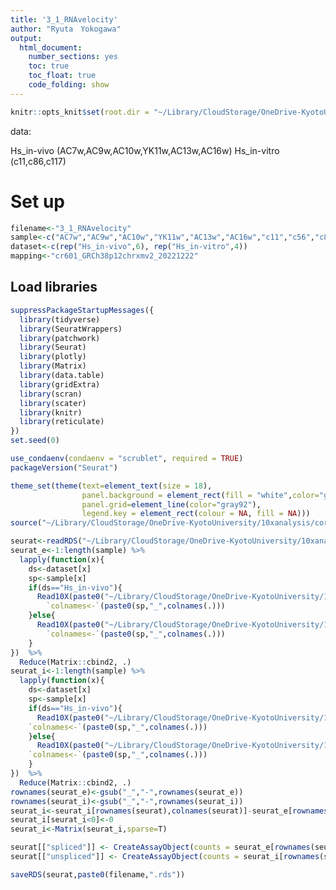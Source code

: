 ```yaml
---
title: '3_1_RNAvelocity'
author: "Ryuta　Yokogawa"
output:
  html_document:
    number_sections: yes
    toc: true
    toc_float: true
    code_folding: show
---
```


```r
knitr::opts_knit$set(root.dir = "~/Library/CloudStorage/OneDrive-KyotoUniversity/10xanalysis/RMD for analysis/Murase_paper/Final")
```

data: 

Hs_in-vivo (AC7w,AC9w,AC10w,YK11w,AC13w,AC16w)
Hs_in-vitro (c11,c86,c117)

# Set up
```r
filename<-"3_1_RNAvelocity"
sample<-c("AC7w","AC9w","AC10w","YK11w","AC13w","AC16w","c11","c56","c86","c117")
dataset<-c(rep("Hs_in-vivo",6), rep("Hs_in-vitro",4))
mapping<-"cr601_GRCh38p12chrxmv2_20221222"
```

## Load libraries

```r
suppressPackageStartupMessages({
  library(tidyverse)
  library(SeuratWrappers)
  library(patchwork)
  library(Seurat)
  library(plotly)
  library(Matrix)
  library(data.table)
  library(gridExtra)
  library(scran)
  library(scater)
  library(knitr)
  library(reticulate)
})
set.seed(0)
```

```r
use_condaenv(condaenv = "scrublet", required = TRUE) 
packageVersion("Seurat")
```

```r
theme_set(theme(text=element_text(size = 18),
                panel.background = element_rect(fill = "white",color="gray20"),
                panel.grid=element_line(color="gray92"),
                legend.key = element_rect(colour = NA, fill = NA)))
source("~/Library/CloudStorage/OneDrive-KyotoUniversity/10xanalysis/core_functions.R")
```

```r
seurat<-readRDS("~/Library/CloudStorage/OneDrive-KyotoUniversity/10xanalysis/RMD for analysis/Murase_paper/Final/2_annotation_vivoACYK_c11_56_86_117_res0.8_5000HVGs_exp2in5cells.rds")
seurat_e<-1:length(sample) %>%
  lapply(function(x){
    ds<-dataset[x]
    sp<-sample[x]
    if(ds=="Hs_in-vivo"){
      Read10X(paste0("~/Library/CloudStorage/OneDrive-KyotoUniversity/10xanalysis/raw_data/",mapping,"/",ds,"/",sp,"/exon/filtered_feature_bc_matrix")) %>%
        `colnames<-`(paste0(sp,"_",colnames(.)))
    }else{
      Read10X(paste0("~/Library/CloudStorage/OneDrive-KyotoUniversity/10xanalysis/raw_data/",mapping,"/",ds,"/",sp,"/exon/sample_feature_bc_matrix"))$`Gene Expression`        %>%
        `colnames<-`(paste0(sp,"_",colnames(.)))
    }
})  %>% 
  Reduce(Matrix::cbind2, .)
seurat_i<-1:length(sample) %>%
  lapply(function(x){
    ds<-dataset[x]
    sp<-sample[x]
    if(ds=="Hs_in-vivo"){
      Read10X(paste0("~/Library/CloudStorage/OneDrive-KyotoUniversity/10xanalysis/raw_data/",mapping,"/",ds,"/",sp,"/include-intron/raw_feature_bc_matrix")) %>% 
    `colnames<-`(paste0(sp,"_",colnames(.)))
    }else{
      Read10X(paste0("~/Library/CloudStorage/OneDrive-KyotoUniversity/10xanalysis/raw_data/",mapping,"/",ds,"/",sp,"/include-intron/raw_feature_bc_matrix"))$`Gene Expression`  %>% 
    `colnames<-`(paste0(sp,"_",colnames(.)))
    }
})  %>% 
  Reduce(Matrix::cbind2, .)
rownames(seurat_e)<-gsub("_","-",rownames(seurat_e))
rownames(seurat_i)<-gsub("_","-",rownames(seurat_i))
seurat_i<-seurat_i[rownames(seurat),colnames(seurat)]-seurat_e[rownames(seurat),colnames(seurat)]
seurat_i[seurat_i<0]<-0
seurat_i<-Matrix(seurat_i,sparse=T)

seurat[["spliced"]] <- CreateAssayObject(counts = seurat_e[rownames(seurat),colnames(seurat)])
seurat[["unspliced"]] <- CreateAssayObject(counts = seurat_i[rownames(seurat),colnames(seurat)])
```

```r
saveRDS(seurat,paste0(filename,".rds"))
```